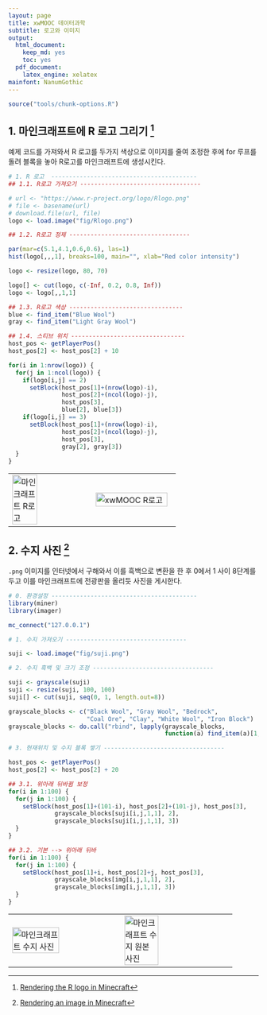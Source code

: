 ```yaml
---
layout: page
title: xwMOOC 데이터과학
subtitle: 로고와 이미지
output:
  html_document: 
    keep_md: yes
    toc: yes
  pdf_document:
    latex_engine: xelatex
mainfont: NanumGothic
---
```



```r
source("tools/chunk-options.R") 
```

## 1. 마인크래프트에 R 로고 그리기 [^micraft-logo]

[^micraft-logo]: [Rendering the R logo in Minecraft](https://ropenscilabs.github.io/miner_book/rendering-the-r-logo-in-minecraft.html)

예제 코드를 가져와서 R 로고를 두가지 색상으로 이미지를 줄여 조정한 후에 for 루프를 돌려 블록을 놓아 R로고를 마인크래프트에 생성시킨다.

``` r
# 1. R 로고  -----------------------------------------
## 1.1. R로고 가져오기 ----------------------------------

# url <- "https://www.r-project.org/logo/Rlogo.png"
# file <- basename(url)
# download.file(url, file)
logo <- load.image("fig/Rlogo.png")

## 1.2. R로고 정제 ----------------------------------

par(mar=c(5.1,4.1,0.6,0.6), las=1)
hist(logo[,,,1], breaks=100, main="", xlab="Red color intensity")

logo <- resize(logo, 80, 70)

logo[] <- cut(logo, c(-Inf, 0.2, 0.8, Inf))
logo <- logo[,,1,1]

## 1.3. R로고 색상 --------------------------------
blue <- find_item("Blue Wool")
gray <- find_item("Light Gray Wool")

## 1.4. 스티브 위치 --------------------------------
host_pos <- getPlayerPos()
host_pos[2] <- host_pos[2] + 10

for(i in 1:nrow(logo)) {
  for(j in 1:ncol(logo)) {
    if(logo[i,j] == 2)
      setBlock(host_pos[1]+(nrow(logo)-i),
               host_pos[2]+(ncol(logo)-j),
               host_pos[3],
               blue[2], blue[3])
    if(logo[i,j] == 3)
      setBlock(host_pos[1]+(nrow(logo)-i),
               host_pos[2]+(ncol(logo)-j),
               host_pos[3],
               gray[2], gray[3])
  }
}
```

| | |
|-|-|
|<img src="fig/minecraft-rlogo.png" alt="마인크래프트 R로고" width="57%" /> | <img src="fig/minecraft-xwMOOC.png" alt="xwMOOC R로고" width="97%" />|

## 2. 수지 사진 [^micraft-suji]

[^micraft-suji]: [Rendering an image in Minecraft](https://ropenscilabs.github.io/miner_book/rendering-an-image-in-minecraft.html)

`.png` 이미지를 인터넷에서 구해와서 이를 흑백으로 변환을 한 후 0에서 1 사이 8단계를 두고 이를 마인크래프트에 전광판을 올리듯 사진을 게시한다.


``` r
# 0. 환경설정 -----------------------------------------
library(miner)
library(imager)

mc_connect("127.0.0.1")

# 1. 수지 가져오기 ----------------------------------

suji <- load.image("fig/suji.png")

# 2. 수지 흑백 및 크기 조정 ----------------------------------

suji <- grayscale(suji)
suji <- resize(suji, 100, 100)
suji[] <- cut(suji, seq(0, 1, length.out=8))

grayscale_blocks <- c("Black Wool", "Gray Wool", "Bedrock",
                      "Coal Ore", "Clay", "White Wool", "Iron Block")
grayscale_blocks <- do.call("rbind", lapply(grayscale_blocks,
                                            function(a) find_item(a)[1,,drop=FALSE]))

# 3. 현재위치 및 수지 블록 쌓기 ----------------------------------

host_pos <- getPlayerPos()
host_pos[2] <- host_pos[2] + 20

## 3.1. 위아래 뒤바뀜 보정
for(i in 1:100) {
  for(j in 1:100) {
    setBlock(host_pos[1]+(101-i), host_pos[2]+(101-j), host_pos[3],
             grayscale_blocks[suji[i,j,1,1], 2],
             grayscale_blocks[suji[i,j,1,1], 3])
  }
}

## 3.2. 기본 --> 위아래 뒤바
for(i in 1:100) {
  for(j in 1:100) {
    setBlock(host_pos[1]+i, host_pos[2]+j, host_pos[3],
             grayscale_blocks[img[i,j,1,1], 2],
             grayscale_blocks[img[i,j,1,1], 3])
  }
}
```

| | |
|-|-|
|<img src="fig/minecraft-suji.png" alt="마인크래프트 수지 사진" width="67%"> | <img src="fig/minecraft-suji-original.png" alt="마인크래프트 수지 원본 사진" width="57%" />|


